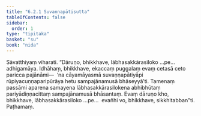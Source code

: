 ```yaml
---
title: "6.2.1 Suvaṇṇapātisutta"
tableOfContents: false
sidebar:
  order: 1
type: "tipitaka"
basket: "su"
book: "nida"
---
```



<DynamicBreadcrumb />

<Division number="167" book="nida" bookNo="12" page="430">

<Paragraph number="1051" book="nida">
Sāvatthiyaṃ viharati. “Dāruṇo, bhikkhave, lābhasakkārasiloko …pe…  adhigamāya. Idhāhaṃ, bhikkhave, ekaccaṃ puggalaṃ evaṃ cetasā ceto paricca pajānāmi—  ‘na cāyamāyasmā suvaṇṇapātiyāpi rūpiyacuṇṇaparipūrāya hetu sampajānamusā bhāseyyā’ti. Tamenaṃ passāmi aparena samayena lābhasakkārasilokena abhibhūtaṃ pariyādiṇṇacittaṃ sampajānamusā bhāsantaṃ. Evaṃ dāruṇo kho, bhikkhave, lābhasakkārasiloko …pe…  evañhi vo, bhikkhave, sikkhitabban”ti.

</Paragraph>
</Division>

<Paragraph number="1052" type="center" book="nida">
Paṭhamaṃ.
</Paragraph>